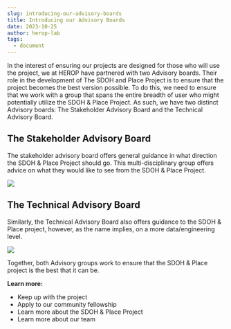 ```yaml
---
slug: introducing-our-advisory-boards
title: Introducing our Advisory Boards
date: 2023-10-25
author: herop-lab
tags:
  - document
---
```

In the interest of ensuring our projects are designed for those who will use the project, we at HEROP have partnered with two Advisory boards. Their role in the development of The SDOH and Place Project is to ensure that the project becomes the best version possible. To do this, we need to ensure that we work with a group that spans the entire breadth of user who might potentially utilize the SDOH & Place Project. As such, we have two distinct Advisory boards: The Stakeholder Advisory Board and the Technical Advisory Board. 

## The Stakeholder Advisory Board 

The stakeholder advisory board offers general guidance in what direction the SDOH & Place Project should go. This multi-disciplinary group offers advice on what they would like to see from the SDOH & Place Project.

![](/images/screenshot-2023-10-10-170206.png)

## The Technical Advisory Board 

Similarly, the Technical Advisory Board also offers guidance to the SDOH & Place project, however, as the name implies, on a more data/engineering level.

![](/images/boop.png)

Together, both Advisory groups work to ensure that the SDOH & Place project is the best that it can be. 

**Learn more:**

* Keep up with the project
* Apply to our community fellowship
* Learn more about the SDOH & Place Project
* Learn more about our team